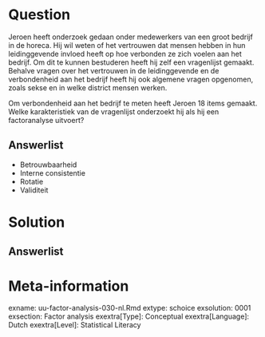 Question
========
  
Jeroen heeft onderzoek gedaan onder medewerkers van een groot bedrijf in de horeca. Hij wil weten of het vertrouwen dat mensen hebben in hun leidinggevende invloed heeft op hoe verbonden ze zich voelen aan het bedrijf. Om dit te kunnen bestuderen heeft hij zelf een vragenlijst gemaakt. Behalve vragen over het vertrouwen in de leidinggevende en de verbondenheid aan het bedrijf heeft hij ook algemene vragen opgenomen, zoals sekse en in welke district mensen werken.

Om verbondenheid aan het bedrijf te meten heeft Jeroen 18 items gemaakt. Welke karakteristiek van de vragenlijst onderzoekt hij als hij een factoranalyse uitvoert?

  
Answerlist
----------
* Betrouwbaarheid
* Interne consistentie
* Rotatie
* Validiteit

Solution
========
  


Answerlist
----------



Meta-information
================
exname: uu-factor-analysis-030-nl.Rmd
extype: schoice
exsolution: 0001
exsection: Factor analysis
exextra[Type]: Conceptual
exextra[Language]: Dutch
exextra[Level]: Statistical Literacy
